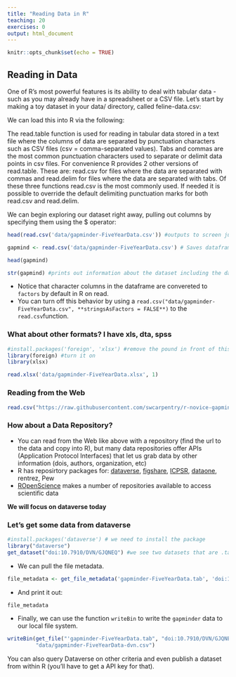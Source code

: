 ```yaml
---
title: "Reading Data in R"
teaching: 20
exercises: 0
output: html_document
---
```


```r
knitr::opts_chunk$set(echo = TRUE)
```

## Reading in Data

One of R’s most powerful features is its ability to deal with tabular data - such as you may already have in a spreadsheet or a CSV file. Let’s start by making a toy dataset in your data/ directory, called feline-data.csv:

We can load this into R via the following:

The read.table function is used for reading in tabular data stored in a text file where the columns of data are separated by punctuation characters such as CSV files (csv = comma-separated values). Tabs and commas are the most common punctuation characters used to separate or delimit data points in csv files. For convenience R provides 2 other versions of read.table. These are: read.csv for files where the data are separated with commas and read.delim for files where the data are separated with tabs. Of these three functions read.csv is the most commonly used. If needed it is possible to override the default delimiting punctuation marks for both read.csv and read.delim.

We can begin exploring our dataset right away, pulling out columns by specifying them using the $ operator:

```r
head(read.csv('data/gapminder-FiveYearData.csv')) #outputs to screen just top of dataframe

```

```r
gapmind <- read.csv('data/gapminder-FiveYearData.csv') # Saves dataframe as variable (see Environment top right change)
```

```r
head(gapmind)
```

```r
str(gapmind) #prints out information about the dataset including the data types (v. important in plotting)

```

* Notice that character columns in the dataframe are convereted to `factors` by default in R on read.
* You can turn off this behavior by using a `read.csv("data/gapminder-FiveYearData.csv", **stringsAsFactors = FALSE**)` to the `read.csv`function.

### What about other formats? I have xls, dta, spss

```r
#install.packages('foreign', 'xlsx') #remove the pound in front of this line to install it, if you haven't yet
library(foreign) #turn it on
library(xlsx)
```

```r
read.xlsx('data/gapminder-FiveYearData.xlsx', 1)
```

### Reading from the Web

```r
read.csv("https://raw.githubusercontent.com/swcarpentry/r-novice-gapminder/gh-pages/_episodes_rmd/data/gapminder-FiveYearData.csv")
```

### How about a Data Repository?

* You can read from the Web like above with a repository (find the url to the data and copy into R), but many data repositories offer APIs (Application Protocol Interfaces) that let us grab data by other information (dois, authors, organization, etc)
* R has reposirtory packages for: [dataverse](https://cran.r-project.org/web/packages/dataverse/index.html), [figshare](https://cran.r-project.org/web/packages/rfigshare/index.html), [ICPSR](https://cran.r-project.org/web/packages/icpsrdata/index.html), [dataone](https://cran.r-project.org/web/packages/dataone/index.html), rentrez, Pew
* [ROpenScience](https://ropensci.org/) makes a number of repositories available to access scientific data

**We will focus on dataverse today**

### Let's get some data from dataverse

```r
#install.packages('dataverse') # we need to install the package
library("dataverse")
get_dataset("doi:10.7910/DVN/GJQNEQ") #we see two datasets that are .tab

```

* We can pull the file metadata.

```r
file_metadata <- get_file_metadata('gapminder-FiveYearData.tab', 'doi:10.7910/DVN/GJQNEQ')
```

* And print it out:

```r
file_metadata
```
* Finally, we can use the function `writeBin` to write the `gapminder` data to our local file system.

```r
writeBin(get_file("'gapminder-FiveYearData.tab", "doi:10.7910/DVN/GJQNEQ"),
         "data/gapminder-FiveYearData-dvn.csv")
```

You can also query Dataverse on other criteria and even publish a dataset from within R (you'll have to get a API key for that).
